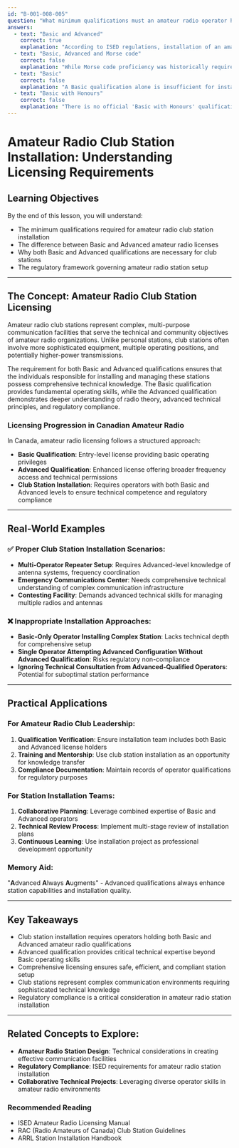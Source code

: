 ```yaml
---
id: "B-001-008-005"
question: "What minimum qualifications must an amateur radio operator hold to install an amateur radio club station?"
answers:
  - text: "Basic and Advanced"
    correct: true
    explanation: "According to ISED regulations, installation of an amateur radio club station requires operators to hold both Basic and Advanced qualifications. The Advanced qualification provides the technical expertise and privileges necessary to handle complex station installations, frequency allocations, and potential higher-power equipment typically found in club stations."
  - text: "Basic, Advanced and Morse code"
    correct: false
    explanation: "While Morse code proficiency was historically required for advanced licenses, it is no longer a mandatory qualification for installing a club station. Modern Canadian amateur radio licensing focuses on written examinations demonstrating technical knowledge and operating skills, not Morse code proficiency."
  - text: "Basic"
    correct: false
    explanation: "A Basic qualification alone is insufficient for installing a club station. The Basic license provides fundamental operating privileges, but lacks the advanced technical knowledge required for comprehensive club station setup and management."
  - text: "Basic with Honours"
    correct: false
    explanation: "There is no official 'Basic with Honours' qualification in the Canadian amateur radio licensing system. The standard progression is Basic, then Advanced, with no intermediate or honorary designations between these levels."
---
```


# Amateur Radio Club Station Installation: Understanding Licensing Requirements

## Learning Objectives
By the end of this lesson, you will understand:
- The minimum qualifications required for amateur radio club station installation
- The difference between Basic and Advanced amateur radio licenses
- Why both Basic and Advanced qualifications are necessary for club stations
- The regulatory framework governing amateur radio station setup

---

## The Concept: Amateur Radio Club Station Licensing

Amateur radio club stations represent complex, multi-purpose communication facilities that serve the technical and community objectives of amateur radio organizations. Unlike personal stations, club stations often involve more sophisticated equipment, multiple operating positions, and potentially higher-power transmissions.

The requirement for both Basic and Advanced qualifications ensures that the individuals responsible for installing and managing these stations possess comprehensive technical knowledge. The Basic qualification provides fundamental operating skills, while the Advanced qualification demonstrates deeper understanding of radio theory, advanced technical principles, and regulatory compliance.

### Licensing Progression in Canadian Amateur Radio

In Canada, amateur radio licensing follows a structured approach:
- **Basic Qualification**: Entry-level license providing basic operating privileges
- **Advanced Qualification**: Enhanced license offering broader frequency access and technical permissions
- **Club Station Installation**: Requires operators with both Basic and Advanced levels to ensure technical competence and regulatory compliance

---

## Real-World Examples

### ✅ Proper Club Station Installation Scenarios:
- **Multi-Operator Repeater Setup**: Requires Advanced-level knowledge of antenna systems, frequency coordination
- **Emergency Communications Center**: Needs comprehensive technical understanding of complex communication infrastructure
- **Contesting Facility**: Demands advanced technical skills for managing multiple radios and antennas

### ❌ Inappropriate Installation Approaches:
- **Basic-Only Operator Installing Complex Station**: Lacks technical depth for comprehensive setup
- **Single Operator Attempting Advanced Configuration Without Advanced Qualification**: Risks regulatory non-compliance
- **Ignoring Technical Consultation from Advanced-Qualified Operators**: Potential for suboptimal station performance

---

## Practical Applications

### For Amateur Radio Club Leadership:
1. **Qualification Verification**: Ensure installation team includes both Basic and Advanced license holders
2. **Training and Mentorship**: Use club station installation as an opportunity for knowledge transfer
3. **Compliance Documentation**: Maintain records of operator qualifications for regulatory purposes

### For Station Installation Teams:
1. **Collaborative Planning**: Leverage combined expertise of Basic and Advanced operators
2. **Technical Review Process**: Implement multi-stage review of installation plans
3. **Continuous Learning**: Use installation project as professional development opportunity

### Memory Aid:
"**A**dvanced **A**lways **A**ugments" - Advanced qualifications always enhance station capabilities and installation quality.

---

## Key Takeaways

- Club station installation requires operators holding both Basic and Advanced amateur radio qualifications
- Advanced qualification provides critical technical expertise beyond Basic operating skills
- Comprehensive licensing ensures safe, efficient, and compliant station setup
- Club stations represent complex communication environments requiring sophisticated technical knowledge
- Regulatory compliance is a critical consideration in amateur radio station installation

---

## Related Concepts to Explore:
- **Amateur Radio Station Design**: Technical considerations in creating effective communication facilities
- **Regulatory Compliance**: ISED requirements for amateur radio station installation
- **Collaborative Technical Projects**: Leveraging diverse operator skills in amateur radio environments

### Recommended Reading
- ISED Amateur Radio Licensing Manual
- RAC (Radio Amateurs of Canada) Club Station Guidelines
- ARRL Station Installation Handbook
